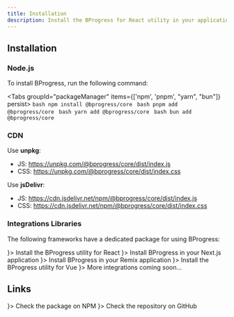 ```yaml
---
title: Installation
description: Install the BProgress for React utility in your application
---
```



## Installation

### Node.js

To install BProgress, run the following command:

<Tabs groupId="packageManager" items={['npm', 'pnpm', "yarn", "bun"]} persist>
  <Tab value="npm">
    ```bash
    npm install @bprogress/core
    ```
  </Tab>
  <Tab value="pnpm">
    ```bash
    pnpm add @bprogress/core
    ```
  </Tab>
  <Tab value="yarn">
    ```bash
    yarn add @bprogress/core
    ```
  </Tab>
  <Tab value="bun">
    ```bash
    bun add @bprogress/core
    ```
  </Tab>
</Tabs>

### CDN

Use **unpkg**:
- JS: https://unpkg.com/@bprogress/core/dist/index.js
- CSS: https://unpkg.com/@bprogress/core/dist/index.css

Use **jsDelivr**:
- JS: https://cdn.jsdelivr.net/npm/@bprogress/core/dist/index.js
- CSS: https://cdn.jsdelivr.net/npm/@bprogress/core/dist/index.css

### Integrations Libraries

The following frameworks have a dedicated package for using BProgress:

<Cards>
  <Card title="React" href="/docs/react/installation" icon={<SiReact />}>
    Install the BProgress utility for React
  </Card>
  <Card title="Next.js" href="/docs/next/installation" icon={<SiNextdotjs />}>
    Install BProgress in your Next.js application
  </Card>
  <Card title="Remix" href="/docs/remix/installation" icon={<SiRemix />}>
    Install BProgress in your Remix application
  </Card>
  <Card title="Vue" href="/docs/vue/installation" icon={<SiVuedotjs />}>
     Install the BProgress utility for Vue
  </Card>
  <Card title="Soon..." icon={<HiDotsHorizontal />}>
    More integrations coming soon...
  </Card>
</Cards>

## Links

<Cards>
  <Card external title="NPM" href="https://www.npmjs.com/package/@bprogress/core" icon={<SiNpm />}>
    Check the package on NPM
  </Card>
  <Card external title="GitHub" href="https://github.com/Skyleen77/bprogress/tree/main/packages/core" icon={<FaGithub />}>
    Check the repository on GitHub
  </Card>
</Cards>


